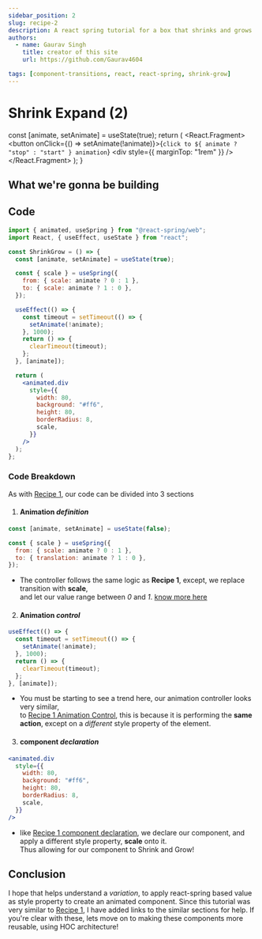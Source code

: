```yaml
---
sidebar_position: 2
slug: recipe-2
description: A react spring tutorial for a box that shrinks and grows
authors:
  - name: Gaurav Singh
    title: creator of this site
    url: https://github.com/Gaurav4604

tags: [component-transitions, react, react-spring, shrink-grow]
---
```



# Shrink Expand (2)

  const [animate, setAnimate] = useState(true);
  return (
    <React.Fragment>
      <button onClick={() => setAnimate(!animate)}>{`click to ${
        animate ? "stop" : "start"
      } animation`}</button>
      <div style={{ marginTop: "1rem" }} />
      <ShrinkGrow preview={animate} />
    </React.Fragment>
  );
}

## What we're gonna be building

<SimpleShrinkGrowAnimationController />

<div style={{ marginTop: "1rem" }} />

## Code

```jsx
import { animated, useSpring } from "@react-spring/web";
import React, { useEffect, useState } from "react";

const ShrinkGrow = () => {
  const [animate, setAnimate] = useState(true);

  const { scale } = useSpring({
    from: { scale: animate ? 0 : 1 },
    to: { scale: animate ? 1 : 0 },
  });

  useEffect(() => {
    const timeout = setTimeout(() => {
      setAnimate(!animate);
    }, 1000);
    return () => {
      clearTimeout(timeout);
    };
  }, [animate]);

  return (
    <animated.div
      style={{
        width: 80,
        background: "#ff6",
        height: 80,
        borderRadius: 8,
        scale,
      }}
    />
  );
};
```

<div style={{ marginTop: "1rem" }} />

### Code Breakdown

As with [Recipe 1](./recipe-1#code-breakdown), our code can be divided into 3 sections

1. #### Animation _definition_

```jsx
const [animate, setAnimate] = useState(false);

const { scale } = useSpring({
  from: { scale: animate ? 0 : 1 },
  to: { translation: animate ? 1 : 0 },
});
```

- The controller follows the same logic as **Recipe 1**, except, we replace transition with **scale**, <br />
  and let our value range between _0_ and _1_. [know more
  here](./recipe-1#animation-definition)

2. #### Animation _control_

```jsx
useEffect(() => {
  const timeout = setTimeout(() => {
    setAnimate(!animate);
  }, 1000);
  return () => {
    clearTimeout(timeout);
  };
}, [animate]);
```

- You must be starting to see a trend here, our animation controller looks very similar, <br/>
  to [Recipe 1 Animation Control](recipe-1#animation-control), this is because it is performing the **same action**,
  except on a _different_ style property of the element.

3. #### component _declaration_

```jsx
<animated.div
  style={{
    width: 80,
    background: "#ff6",
    height: 80,
    borderRadius: 8,
    scale,
  }}
/>
```

- like [Recipe 1 component declaration](recipe-1#component-declaration), we declare our component,
  and apply a different style property, **scale** onto it.<br/> Thus allowing for our component to Shrink and Grow!

## Conclusion

I hope that helps understand a _variation_, to apply
react-spring based value as style property to create an animated component.
Since this tutorial was very similar to [Recipe 1](./recipe-1), I have added links to the similar sections for help.
If you're clear with these, lets move on to making these components more reusable, using HOC architecture!
